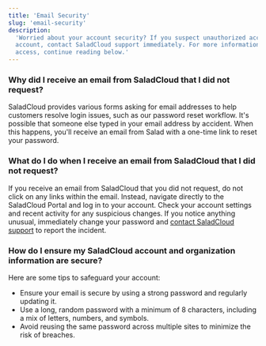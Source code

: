 ```yaml
---
title: 'Email Security'
slug: 'email-security'
description:
  'Worried about your account security? If you suspect unauthorized access or attempts to access your SaladCloud
  account, contact SaladCloud support immediately. For more information on how unauthorized parties might try to gain
  access, continue reading below.'
---
```


### Why did I receive an email from SaladCloud that I did not request?

SaladCloud provides various forms asking for email addresses to help customers resolve login issues, such as our
password reset workflow. It's possible that someone else typed in your email address by accident. When this happens,
you'll receive an email from Salad with a one-time link to reset your password.

### What do I do when I receive an email from SaladCloud that I did not request?

If you receive an email from SaladCloud that you did not request, do not click on any links within the email. Instead,
navigate directly to the SaladCloud Portal and log in to your account. Check your account settings and recent activity
for any suspicious changes. If you notice anything unusual, immediately change your password and
[contact SaladCloud support](mailto:cloud@salad.com) to report the incident.

### How do I ensure my SaladCloud account and organization information are secure?

Here are some tips to safeguard your account:

- Ensure your email is secure by using a strong password and regularly updating it.
- Use a long, random password with a minimum of 8 characters, including a mix of letters, numbers, and symbols.
- Avoid reusing the same password across multiple sites to minimize the risk of breaches.
